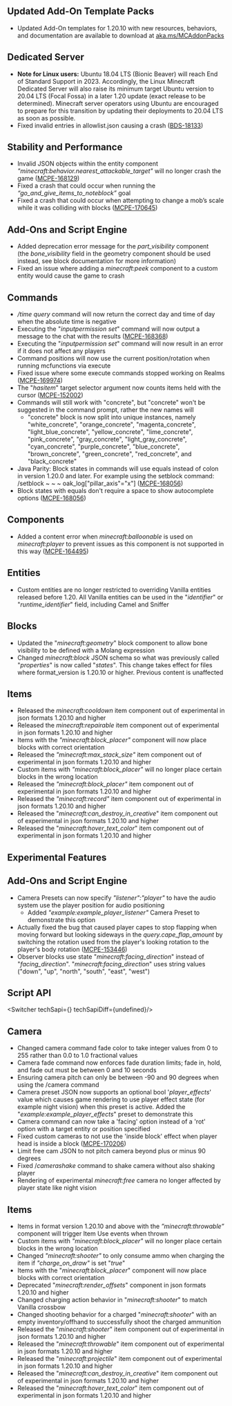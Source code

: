 



## **Updated Add-On Template Packs**

-   Updated Add-On templates for 1.20.10 with new resources, behaviors, and documentation are available to download at [aka.ms/MCAddonPacks](https://aka.ms/MCAddonPacks)

## **Dedicated Server**

-   **Note for Linux users:** Ubuntu 18.04 LTS (Bionic Beaver) will reach End of Standard Support in 2023. Accordingly, the Linux Minecraft Dedicated Server will also raise its minimum target Ubuntu version to 20.04 LTS (Focal Fossa) in a later 1.20 update (exact release to be determined). Minecraft server operators using Ubuntu are encouraged to prepare for this transition by updating their deployments to 20.04 LTS as soon as possible.
-   Fixed invalid entries in allowlist.json causing a crash ([BDS-18133](https://bugs.mojang.com/browse/BDS-18133))

## **Stability and Performance**

-   Invalid JSON objects within the entity component _"minecraft:behavior.nearest\_attackable\_target"_ will no longer crash the game ([MCPE-168129](https://bugs.mojang.com/browse/MCPE-168129))
-   Fixed a crash that could occur when running the _“go\_and\_give\_items\_to\_noteblock”_ goal
-   Fixed a crash that could occur when attempting to change a mob’s scale while it was colliding with blocks ([MCPE-170645](https://bugs.mojang.com/browse/MCPE-170645))

## **Add-Ons and Script Engine**

-   Added deprecation error message for the _part\_visibility_ component (the _bone\_visibility_ field in the geometry component should be used instead, see block documentation for more information)
-   Fixed an issue where adding a _minecraft:peek_ component to a custom entity would cause the game to crash

## **Commands**

-   _/time query_ command will now return the correct day and time of day when the absolute time is negative
-   Executing the "_inputpermission set_" command will now output a message to the chat with the results ([MCPE-168368](https://bugs.mojang.com/browse/MCPE-168368))
-   Executing the "_inputpermission set_" command will now result in an error if it does not affect any players
-   Command positions will now use the current position/rotation when running mcfunctions via execute
-   Fixed issue where some execute commands stopped working on Realms ([MCPE-169974](https://bugs.mojang.com/browse/MCPE-169974)) 
-   The "_hasitem_" target selector argument now counts items held with the cursor ([MCPE-152002](https://bugs.mojang.com/browse/MCPE-152002))
-   Commands will still work with "concrete", but "concrete" won't be suggested in the command prompt, rather the new names will
    -   "concrete" block is now split into unique instances, namely "white\_concrete", "orange\_concrete", "magenta\_concrete", "light\_blue\_concrete", "yellow\_concrete", "lime\_concrete", "pink\_concrete", "gray\_concrete", "light\_gray\_concrete", "cyan\_concrete", "purple\_concrete", "blue\_concrete", "brown\_concrete", "green\_concrete", "red\_concrete", and "black\_concrete"
-   Java Parity: Block states in commands will use equals instead of colon in version 1.20.0 and later. For example using the setblock command: /setblock ~ ~ ~ oak\_log\["pillar\_axis"="x"\] ([MCPE-168056](https://bugs.mojang.com/browse/MCPE-168056))
-   Block states with equals don't require a space to show autocomplete options ([MCPE-168056](https://bugs.mojang.com/browse/MCPE-168056))

## **Components**

-   Added a content error when _minecraft:balloonable_ is used on _minecraft:player_ to prevent issues as this component is not supported in this way ([MCPE-164495](https://bugs.mojang.com/browse/MCPE-164495))

## **Entities**

-   Custom entities are no longer restricted to overriding Vanilla entities released before 1.20. All Vanilla entities can be used in the "_identifier_" or "_runtime\_identifier_" field, including Camel and Sniffer

## **Blocks**

-   Updated the "_minecraft:geometry_" block component to allow bone visibility to be defined with a Molang expression
-   Changed _minecraft:block_ JSON schema so what was previously called "_properties_" is now called "_states_". This change takes effect for files where format\_version is 1.20.10 or higher. Previous content is unaffected

## **Items**

-   Released the _minecraft:cooldown_ item component out of experimental in json formats 1.20.10 and higher
-   Released the _minecraft:repairable_ item component out of experimental in json formats 1.20.10 and higher
-   Items with the _"minecraft:block\_placer"_ component will now place blocks with correct orientation
-   Released the _"minecraft:max\_stack\_size"_ item component out of experimental in json formats 1.20.10 and higher
-   Custom items with _"minecraft:block\_placer"_ will no longer place certain blocks in the wrong location
-   Released the _"minecraft:block\_placer"_ item component out of experimental in json formats 1.20.10 and higher
-   Released the _"minecraft:record"_ item component out of experimental in json formats 1.20.10 and higher
-   Released the "_minecraft:can\_destroy\_in\_creative_" item component out of experimental in json formats 1.20.10 and higher
-   Released the "_minecraft:hover\_text\_color_" item component out of experimental in json formats 1.20.10 and higher  
      
    




<h2 className="experimental_divider">Experimental Features</h2>




## **Add-Ons and Script Engine**

-   Camera Presets can now specify _"listener":"player"_ to have the audio system use the player position for audio positioning
    -   Added _"example:example\_player\_listener"_ Camera Preset to demonstrate this option
-   Actually fixed the bug that caused player capes to stop flapping when moving forward but looking sideways in the _query.cape\_flap\_amount_ by switching the rotation used from the player's looking rotation to the player's body rotation ([MCPE-153446](https://bugs.mojang.com/browse/MCPE-153446))
-   Observer blocks use state "_minecraft:facing\_direction_" instead of "_facing\_direction_". "_minecraft:facing\_direction_" uses string values ("down", "up", "north", "south", "east", "west")


## **Script API**

<Switcher techSapi={<TechSapiExp/>} techSapiDiff={undefined}/>

## **Camera**

-   Changed camera command fade color to take integer values from 0 to 255 rather than 0.0 to 1.0 fractional values
-   Camera fade command now enforces fade duration limits; fade in, hold, and fade out must be between 0 and 10 seconds
-   Ensuring camera pitch can only be between -90 and 90 degrees when using the /camera command
-   Camera preset JSON now supports an optional bool '_player\_effects_' value which causes game rendering to use player effect state (for example night vision) when this preset is active. Added the "_example:example\_player\_effects_" preset to demonstrate this
-   Camera command can now take a 'facing' option instead of a 'rot' option with a target entity or position specified
-   Fixed custom cameras to not use the 'inside block' effect when player head is inside a block ([MCPE-170206](https://bugs.mojang.com/browse/MCPE-170206))
-   Limit free cam JSON to not pitch camera beyond plus or minus 90 degrees
-   Fixed /_camerashake_ command to shake camera without also shaking player
-   Rendering of experimental _minecraft:free_ camera no longer affected by player state like night vision

## **Items**

-   Items in format version 1.20.10 and above with the _”minecraft:throwable”_ component will trigger Item Use events when thrown
-   Custom items with _"minecraft:block\_placer"_ will no longer place certain blocks in the wrong location
-   Changed _"minecraft:shooter"_ to only consume ammo when charging the item if _"charge\_on\_draw"_ is set "_true_"
-   Items with the "_minecraft:block\_placer_" component will now place blocks with correct orientation
-   Deprecated "_minecraft:render\_offsets_" component in json formats 1.20.10 and higher
-   Changed charging action behavior in "_minecraft:shooter_" to match Vanilla crossbow
-   Changed shooting behavior for a charged "_minecraft:shooter_" with an empty inventory/offhand to successfully shoot the charged ammunition
-   Released the "_minecraft:shooter_" item component out of experimental in json formats 1.20.10 and higher
-   Released the "_minecraft:throwable_" item component out of experimental in json formats 1.20.10 and higher
-   Released the "_minecraft:projectile_" item component out of experimental in json formats 1.20.10 and higher
-   Released the "_minecraft:can\_destroy\_in\_creative_" item component out of experimental in json formats 1.20.10 and higher
-   Released the "_minecraft:hover\_text\_color_" item component out of experimental in json formats 1.20.10 and higher
